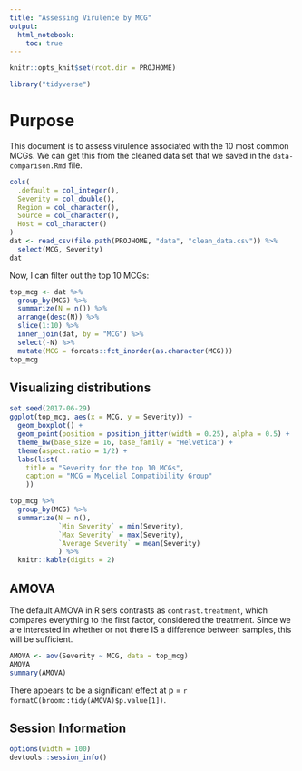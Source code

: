 ```yaml
---
title: "Assessing Virulence by MCG"
output: 
  html_notebook:
    toc: true
---
```


```r
knitr::opts_knit$set(root.dir = PROJHOME)
```

```r
library("tidyverse")
```

# Purpose

This document is to assess virulence associated with the 10 most common MCGs. We
can get this from the cleaned data set that we saved in the
`data-comparison.Rmd` file.

```r
cols(
  .default = col_integer(),
  Severity = col_double(),
  Region = col_character(),
  Source = col_character(),
  Host = col_character()
)
dat <- read_csv(file.path(PROJHOME, "data", "clean_data.csv")) %>%
  select(MCG, Severity)
dat
```

Now, I can filter out the top 10 MCGs:

```r
top_mcg <- dat %>% 
  group_by(MCG) %>%
  summarize(N = n()) %>%
  arrange(desc(N)) %>%
  slice(1:10) %>% 
  inner_join(dat, by = "MCG") %>%
  select(-N) %>%
  mutate(MCG = forcats::fct_inorder(as.character(MCG)))
top_mcg
```

## Visualizing distributions

```r
set.seed(2017-06-29)
ggplot(top_mcg, aes(x = MCG, y = Severity)) +
  geom_boxplot() +
  geom_point(position = position_jitter(width = 0.25), alpha = 0.5) +
  theme_bw(base_size = 16, base_family = "Helvetica") +
  theme(aspect.ratio = 1/2) +
  labs(list(
    title = "Severity for the top 10 MCGs",
    caption = "MCG = Mycelial Compatibility Group"
    ))
```

```r
top_mcg %>% 
  group_by(MCG) %>%
  summarize(N = n(), 
            `Min Severity` = min(Severity),
            `Max Severity` = max(Severity),
            `Average Severity` = mean(Severity)
            ) %>%
  knitr::kable(digits = 2)
```


## AMOVA

The default AMOVA in R sets contrasts as `contrast.treatment`, which compares
everything to the first factor, considered the treatment. Since we are
interested in whether or not there IS a difference between samples, this will
be sufficient.

```r
AMOVA <- aov(Severity ~ MCG, data = top_mcg)
AMOVA
summary(AMOVA)
```

There appears to be a significant effect at p = `r formatC(broom::tidy(AMOVA)$p.value[1])`.


## Session Information

```r
options(width = 100)
devtools::session_info()
```
